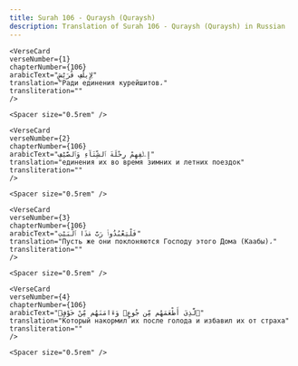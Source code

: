 ```yaml
---
title: Surah 106 - Quraysh (Quraysh)  
description: Translation of Surah 106 - Quraysh (Quraysh) in Russian
---
```







    <VerseCard 
    verseNumber={1}
    chapterNumber={106}
    arabicText="لِإِيلَٰفِ قُرَيْشٍ"
    translation="Ради единения курейшитов،"
    transliteration=""
    />

    <Spacer size="0.5rem" />
                
    <VerseCard 
    verseNumber={2}
    chapterNumber={106}
    arabicText="إِۦلَٰفِهِمْ رِحْلَةَ ٱلشِّتَآءِ وَٱلصَّيْفِ"
    translation="единения их во время зимних и летних поездок"
    transliteration=""
    />

    <Spacer size="0.5rem" />
                
    <VerseCard 
    verseNumber={3}
    chapterNumber={106}
    arabicText="فَلْيَعْبُدُوا۟ رَبَّ هَٰذَا ٱلْبَيْتِ"
    translation="Пусть же они поклоняются Господу этого Дома (Каабы)،"
    transliteration=""
    />

    <Spacer size="0.5rem" />
                
    <VerseCard 
    verseNumber={4}
    chapterNumber={106}
    arabicText="ٱلَّذِىٓ أَطْعَمَهُم مِّن جُوعٍۢ وَءَامَنَهُم مِّنْ خَوْفٍۭ"
    translation="Который накормил их после голода и избавил их от страха"
    transliteration=""
    />

    <Spacer size="0.5rem" />
                
